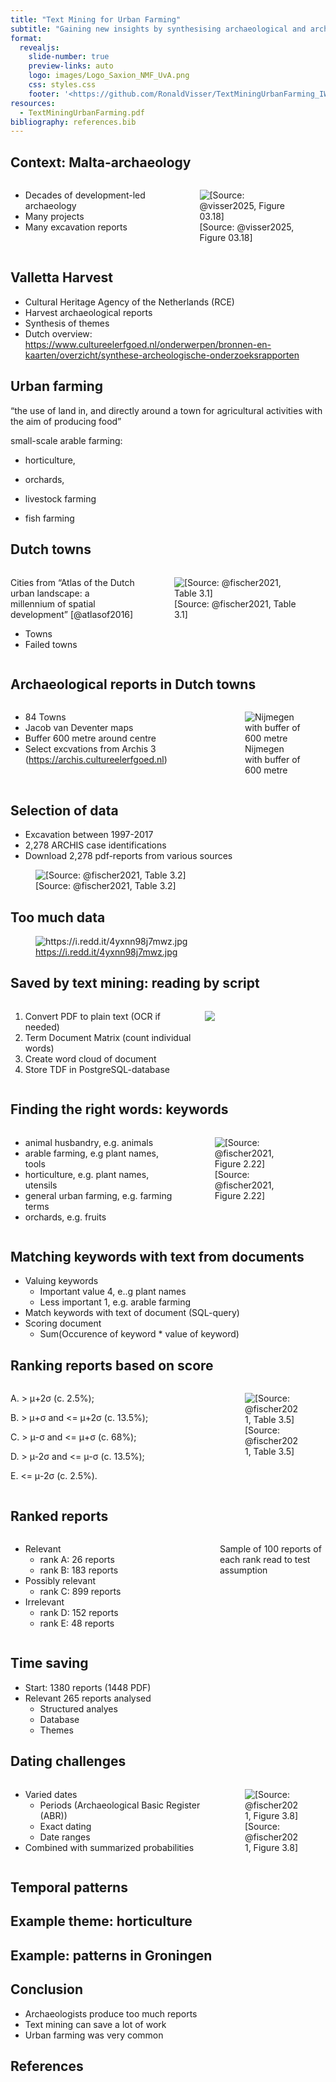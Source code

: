 ```yaml
---
title: "Text Mining for Urban Farming"
subtitle: "Gaining new insights by synthesising archaeological and archaeobotanical research with the help of computational methods and conventional analyses"
format:
  revealjs: 
    slide-number: true
    preview-links: auto
    logo: images/Logo_Saxion_NMF_UvA.png
    css: styles.css
    footer: '<https://github.com/RonaldVisser/TextMiningUrbanFarming_IWGP2025>'
resources:
  - TextMiningUrbanFarming.pdf
bibliography: references.bib
---
```


## Context: Malta-archaeology

::: columns
::: {.column width="50%"}
-   Decades of development-led archaeology
-   Many projects
-   Many excavation reports
:::

::: {.column width="50%"}
![[Source: @visser2025, Figure 03.18]](images/Figure_03.18_archaeological_research_nl.png)
:::
:::

## Valletta Harvest

-   Cultural Heritage Agency of the Netherlands (RCE)
-   Harvest archaeological reports
-   Synthesis of themes
-   Dutch overview: <https://www.cultureelerfgoed.nl/onderwerpen/bronnen-en-kaarten/overzicht/synthese-archeologische-onderzoeksrapporten>

## Urban farming

"the use of land in, and directly around a town for agricultural activities with the aim of producing food"

small-scale arable farming:

-   horticulture,

-   orchards,

-   livestock farming

-   fish farming

## Dutch towns

::: columns
::: {.column width="70"}
Cities from "Atlas of the Dutch urban landscape: a millennium of spatial development" [@atlasof2016]

-   Towns
-   Failed towns
:::

::: {.column width="30%"}
![[Source: @fischer2021, Table 3.1]](images/Table_3.1.png)
:::
:::

## Archaeological reports in Dutch towns

::: columns
::: {.column width="65%"}
-   84 Towns
-   Jacob van Deventer maps
-   Buffer 600 metre around centre
-   Select excvations from Archis 3 (<https://archis.cultureelerfgoed.nl>)
:::

::: {.column width="35%"}
![Nijmegen with buffer of 600 metre](images/Nijmegen_with_buffer.png)
:::
:::

## Selection of data

-   Excavation between 1997-2017
-   2,278 ARCHIS case identifications
-   Download 2,278 pdf-reports from various sources

![[Source: @fischer2021, Table 3.2]](images/Table_3.2.png)

## Too much data

![<https://i.redd.it/4yxnn98j7mwz.jpg>](https://i.redd.it/4yxnn98j7mwz.jpg)

## Saved by text mining: reading by script

::: columns
::: {.column width="60%"}
1.  Convert PDF to plain text (OCR if needed)
2.  Term Document Matrix (count individual words)
3.  Create word cloud of document
4.  Store TDF in PostgreSQL-database
:::

::: {.column width="40%"}
![](images/2044012100_Groningen_Herestraat_wordcloud.jpg)
:::
:::

## Finding the right words: keywords

::: columns
::: {.column width="55%"}
-   animal husbandry, e.g. animals
-   arable farming, e.g plant names, tools
-   horticulture, e.g. plant names, utensils
-   general urban farming, e.g. farming terms
-   orchards, e.g. fruits
:::

::: {.column width="45%"}
![[Source: @fischer2021, Figure 2.22]](images/Figure_2.22_Genemuiden.png)
:::
:::

## Matching keywords with text from documents

-   Valuing keywords
    -   Important value 4, e..g plant names
    -   Less important 1, e.g. arable farming
-   Match keywords with text of document (SQL-query)
-   Scoring document
    -   Sum(Occurence of keyword \* value of keyword)

## Ranking reports based on score

::: columns
::: {.column width="65%"}
A. \> μ+2σ (c. 2.5%);

B. \> μ+σ and \<= μ+2σ (c. 13.5%);

C. \> μ-σ and \<= μ+σ (c. 68%);

D. \> μ-2σ and \<= μ-σ (c. 13.5%);

E. \<= μ-2σ (c. 2.5%).
:::

::: {.column width="35%"}
![[Source: @fischer2021, Table 3.5]](images/Table_3.5.png)
:::
:::

## Ranked reports

::: columns
::: {.column width="65%"}

-   Relevant
    -   rank A: 26 reports
    -   rank B: 183 reports
-   Possibly relevant
    -   rank C: 899 reports
-   Irrelevant
    -   rank D: 152 reports
    -   rank E: 48 reports
    
:::
::: {.column width="35%"}

Sample of 100 reports of each rank read to test assumption

:::
:::

## Time saving

-   Start: 1380 reports (1448 PDF)
-   Relevant 265 reports analysed
    -   Structured analyes
    -   Database
    -   Themes
    
## Dating challenges

::: columns
::: {.column width="65%"}

-   Varied dates
    -   Periods (Archaeological Basic Register (ABR))
    -   Exact dating
    -   Date ranges
-   Combined with summarized probabilities

:::
::: {.column width="35%"}

![[Source: @fischer2021, Figure 3.8]](images/Figure_3.8_example_year_density_sum.png)

:::
:::

## Temporal patterns

## Example theme: horticulture


## Example: patterns in Groningen


## Conclusion

-   Archaeologists produce too much reports
-   Text mining can save a lot of work
-   Urban farming was very common


## References
